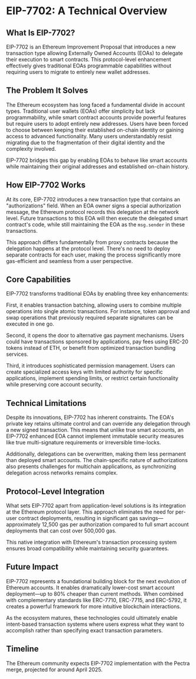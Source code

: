 # EIP-7702: A Technical Overview

## What Is EIP-7702?

EIP-7702 is an Ethereum Improvement Proposal that introduces a new transaction type allowing Externally Owned Accounts (EOAs) to delegate their execution to smart contracts. This protocol-level enhancement effectively gives traditional EOAs programmable capabilities without requiring users to migrate to entirely new wallet addresses.

## The Problem It Solves

The Ethereum ecosystem has long faced a fundamental divide in account types. Traditional user wallets (EOAs) offer simplicity but lack programmability, while smart contract accounts provide powerful features but require users to adopt entirely new addresses. Users have been forced to choose between keeping their established on-chain identity or gaining access to advanced functionality. Many users understandably resist migrating due to the fragmentation of their digital identity and the complexity involved.

EIP-7702 bridges this gap by enabling EOAs to behave like smart accounts while maintaining their original addresses and established on-chain history.

## How EIP-7702 Works

At its core, EIP-7702 introduces a new transaction type that contains an "authorizations" field. When an EOA owner signs a special authorization message, the Ethereum protocol records this delegation at the network level. Future transactions to this EOA will then execute the delegated smart contract's code, while still maintaining the EOA as the `msg.sender` in these transactions.

This approach differs fundamentally from proxy contracts because the delegation happens at the protocol level. There's no need to deploy separate contracts for each user, making the process significantly more gas-efficient and seamless from a user perspective.

## Core Capabilities

EIP-7702 transforms traditional EOAs by enabling three key enhancements:

First, it enables transaction batching, allowing users to combine multiple operations into single atomic transactions. For instance, token approval and swap operations that previously required separate signatures can be executed in one go.

Second, it opens the door to alternative gas payment mechanisms. Users could have transactions sponsored by applications, pay fees using ERC-20 tokens instead of ETH, or benefit from optimized transaction bundling services.

Third, it introduces sophisticated permission management. Users can create specialized access keys with limited authority for specific applications, implement spending limits, or restrict certain functionality while preserving core account security.

## Technical Limitations

Despite its innovations, EIP-7702 has inherent constraints. The EOA's private key retains ultimate control and can override any delegation through a new signed transaction. This means that unlike true smart accounts, an EIP-7702 enhanced EOA cannot implement immutable security measures like true multi-signature requirements or irreversible time-locks.

Additionally, delegations can be overwritten, making them less permanent than deployed smart accounts. The chain-specific nature of authorizations also presents challenges for multichain applications, as synchronizing delegation across networks remains complex.

## Protocol-Level Integration

What sets EIP-7702 apart from application-level solutions is its integration at the Ethereum protocol layer. This approach eliminates the need for per-user contract deployments, resulting in significant gas savings—approximately 12,500 gas per authorization compared to full smart account deployments that can cost over 500,000 gas.

This native integration with Ethereum's transaction processing system ensures broad compatibility while maintaining security guarantees.

## Future Impact

EIP-7702 represents a foundational building block for the next evolution of Ethereum accounts. It enables dramatically lower-cost smart account deployment—up to 80% cheaper than current methods. When combined with complementary standards like ERC-7710, ERC-7715, and ERC-5792, it creates a powerful framework for more intuitive blockchain interactions.

As the ecosystem matures, these technologies could ultimately enable intent-based transaction systems where users express what they want to accomplish rather than specifying exact transaction parameters.

## Timeline

The Ethereum community expects EIP-7702 implementation with the Pectra merge, projected for around April 2025.